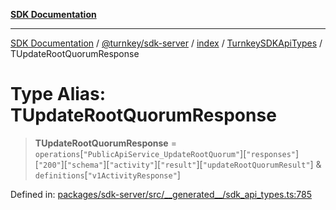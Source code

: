 [**SDK Documentation**](../../../../../../README.mdx)

***

[SDK Documentation](../../../../../../packages.mdx) / [@turnkey/sdk-server](../../../../README.mdx) / [index](../../../README.mdx) / [TurnkeySDKApiTypes](../README.mdx) / TUpdateRootQuorumResponse

# Type Alias: TUpdateRootQuorumResponse

> **TUpdateRootQuorumResponse** = `operations`\[`"PublicApiService_UpdateRootQuorum"`\]\[`"responses"`\]\[`"200"`\]\[`"schema"`\]\[`"activity"`\]\[`"result"`\]\[`"updateRootQuorumResult"`\] & `definitions`\[`"v1ActivityResponse"`\]

Defined in: [packages/sdk-server/src/\_\_generated\_\_/sdk\_api\_types.ts:785](https://github.com/tkhq/sdk/blob/078f5423e923fbd1d7fd39440402d7f01d09c3d0/packages/sdk-server/src/__generated__/sdk_api_types.ts#L785)

